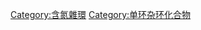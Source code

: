 {{catmore}}
{{Commons cat|Imidazolidines}}

[[Category:含氮雜環|Category:含氮雜環]]
[[Category:单环杂环化合物|Category:单环杂环化合物]]